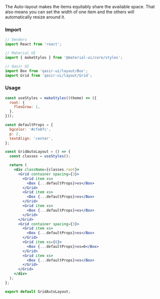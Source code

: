 
<Title>Auto Layout</Title>
<Subtitle>The Auto-layout makes the items equitably share the available space. That also means you can set the width of one item and the others will automatically resize around it.</Subtitle>

### Import

```jsx
// Vendors
import React from 'react';

// Material UI
import { makeStyles } from '@material-ui/core/styles';

// Qasir UI
import Box from 'qasir-ui/layout/Box';
import Grid from 'qasir-ui/layout/Grid';
```

<h3 style={{marginBottom: 25}}>Usage</h3>

<GridFluidBasic />

```jsx
const useStyles = makeStyles((theme) => ({
  root: {
    flexGrow: 1,
  },
}));

const defaultProps = {
  bgcolor: '#cfe8fc',
  p: 2,
  textAlign: 'center',
};

const GridAutoLayout = () => {
  const classes = useStyles();

  return (
    <div className={classes.root}>
      <Grid container spacing={3}>
        <Grid item xs>
          <Box {...defaultProps}>xs</Box>
        </Grid>
        <Grid item xs>
          <Box {...defaultProps}>xs</Box>
        </Grid>
        <Grid item xs>
          <Box {...defaultProps}>xs</Box>
        </Grid>
      </Grid>
      <Grid container spacing={3}>
        <Grid item xs>
          <Box {...defaultProps}>xs</Box>
        </Grid>
        <Grid item xs={6}>
          <Box {...defaultProps}>xs=6</Box>
        </Grid>
        <Grid item xs>
          <Box {...defaultProps}>xs</Box>
        </Grid>
      </Grid>
    </div>
  );
};

export default GridAutoLayout;
```
